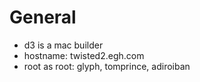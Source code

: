 = General =

* d3 is a mac builder
* hostname: twisted2.egh.com
* root as root: glyph, tomprince, adiroiban